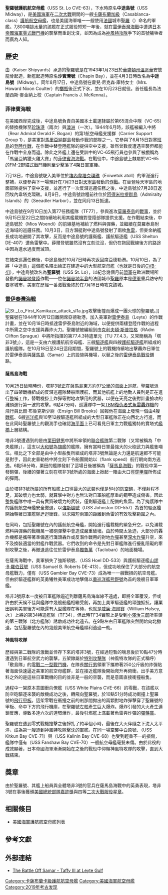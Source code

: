 {{otheruses|中途島號}}
{{軍艦模板
|名稱= 聖羅 [[File:Flag_of_the_United_States.svg|30px]]<br />USS St. Lo CVE-63
|名稱2= 
|圖片= [[File:USS_St._Lo_Cve63.jpg|300px]]
|照片說明=
|圖片2= 
|照片說明2= 
|艦種= [[護航航空母艦|護航航空母艦]]
|艦級= [[卡薩布蘭加級護航航空母艦|卡薩布蘭加級]]
|製造= {{link-en|凱薩造船廠|Kaiser Shipyards}}
|動工= 1943年1月23日
|下水= 1943年8月17日
|服役= 1943年10月23日
|擁有國= {{USA}}
|退役= 
|結局= 於1944年10月25日遭[[神風特攻隊|神風特攻隊]]擊沈
|除籍= 
|排水= 7,800[[長噸|長噸]]
|標準= 
|滿載= 
|長度= 156.13公尺（總長）
|闊度= 33公尺（甲板）<br />20公尺（水線）
|吃水= 6.81公尺
|極速= 19[[節_(單位)|節]]
|引擎= 2×五缸往復式[[蒸汽引擎|蒸汽引擎]]<br />4×285psi[[鍋爐|鍋爐]]<br />雙軸驅動
|出力= 9,000[[指示馬力|ihp]]
|續航= 10,240[[海里|海里]]（航速15節時）
|乘員= * 910至916人
** 飛行聯隊：50至56人
** 船員：860人
|裝甲= 
|艦載機= 28架
|裝備= * 1×[[5吋38倍徑砲|5吋38倍徑]][[高平兩用砲|高平兩用砲]] 
* 8×[[波佛斯40公釐高射砲|雙聯裝40公釐防空砲]]
* 20×[[歐力空20公釐防空砲|歐力空20公釐防空砲]]
|其它= * 2×[[升降機|升降機]]
* 1×[[飛機彈射器|彈射器]]
}}
'''聖羅號護航航空母艦'''（USS St. Lo CVE-63），下水時原名'''中途島號'''（USS Midway），是[[美國海軍|美國海軍]]在[[二次大戰|二次大戰]]期間的一艘[[卡薩布蘭加級護航航空母艦|卡薩布蘭加級]]（Casablanca-class）[[護航航空母艦|護航航空母艦]]，也是美國海軍唯一一艘使用[[法國|法國]]城市[[聖羅|聖羅]]（{{lang-fr|Saint-Lô}}）命名的軍艦。7,800噸[[排水量|排水量]]的該艦在正式服役短短一年後，就在[[雷伊泰灣海戰|雷伊泰灣海戰]]中遭遇[[日本帝國海軍|日本帝國海軍]][[零式戰鬥機|零式戰鬥機]]的襲擊而重創沈沒，並因為成為[[神風特攻隊|神風特攻隊]]手下的首號犧牲者而廣為人知。

==歷史==
由{{link-en|凱薩造船廠|Kaiser Shipyards}}（Kaiser Shipyards）承造的聖羅號是在1943年1月23日於[[華盛頓州|華盛頓州]][[溫哥華_(華盛頓州)|溫哥華]]安放龍骨起造{{R|CVE63_&_VC65}}，新艦起造時原名'''沙賓灣號'''（Chapin Bay），並在4月3日時改名為'''中途島號'''（Midway）。同年8月17日，中途島號在霍兒·尼克森·庫特女士（Mrs. Howard Nixon Coulter）的[[下水儀式|擲瓶]]後正式下水，並在10月23日就役。首任艦長為法蘭西斯·麥金納上校（Captain Francis J. McKenna）{{R|DANFS}}。

===菲律賓海戰===
在美國西岸完成{{link-en|試航|Shakedown cruise}}後，中途島號負責自美國本土載運隸屬於第65混合中隊（VC-65）的替換機隊至[[珍珠港|珍珠港]]（兩次）與[[澳洲|澳洲]]（一次）。1944年6月時，該艦被編入{{link-en|傑拉德·波根|Gerald F. Bogan}}中將（Rear Admiral Gerald F. Bogan）的第1航空母艦支援群（Carrier Support Group 1），是美軍對[[馬里亞納群島|馬里亞納群島]]發動作戰的部隊之一。它參與了6月15日對[[塞班島|塞班島]]的[[塞班島戰役|登陸作戰]]，在作戰中替登陸艦隊的{{link-en|運兵船|Troopship}}提供空中支援，雖然曾數度遭遇空襲但都能在作戰中全身而退。除此之外艦上還在受訓中的VC-65飛行員也參與了被戲稱為「馬里亞納獵火雞大賽」的[[菲律賓海海戰|菲律賓海海戰]]。在戰役中，中途島號上隸屬於VC-65的[[FM-2野貓式戰鬥機|FM-2野貓式戰鬥機]]則至少擊落了4架日軍軍機。{{R|DANFS}}

7月13日，中途島號駛入美軍位於[[埃內韋塔克環礁|埃內韋塔克環礁]]（Eniwetok atoll）的軍港進行整補，以便參與下一場預計在7月23日對[[天寧島|天寧島]]發動的[[天寧島戰役|作戰]]。在替登陸天寧島的地面部隊提供了空中支援，並進行了一次反潛巡邏任務之後，中途島號於7月28日返回埃內韋塔克環礁。8月9日，中途島號啟程前往位於[[阿得米拉提群島|阿得米拉提群島]]（Admiralty Islands）的{{link-en|席亞德勒港|Seeadler Harbor}}（Seeadler Harbor），並在同月13日抵達。{{R|DANFS}}

中途島號在9月10日加入第77任務艦隊（TF77），參與進攻[[莫羅泰島|莫羅泰島]]的[[摩羅泰島戰役|戰事]]，並於9月15日至22日之間持續地利用其艦載機對登陸部隊提供支援。在作戰結束後，中途島號於{{link-en|密奧斯溫地島|Mios Woendi}}（Mios Woendi）的前線基地補給了燃料與彈藥，並繼續在莫羅泰島附近海域的巡邏任務{{R|DANFS}}。10月3日，日方潛艇{{link-ja|呂號第四一潛水艦|呂三五型潜水艦}}對中途島號發射了兩枚[[魚雷|魚雷]]，但麥金納艦長成功地避開了其攻擊，反而是中途島號的護衛艦、護航驅逐艦{{link-en|薛爾登號護航驅逐艦|USS Shelton (DE-407)|薛爾登號}}（USS Shelton DE-407）遭魚雷擊中。薛爾登號雖然沒有立刻沈沒，但仍在拖回戰線後方的路途中因為進水過度而滅頂。

在結束巡邏任務後，中途島後於10月7日時再次返回席亞德勒港。10月10日，為了將「中途島」這個艦名釋出給正在建造中的大型航空母艦（也就是日後的[[中途島號航空母艦|CVB-41]]），中途島號改名為'''聖羅號'''（USS St. Lo），以紀念幾個月前[[盟軍|盟軍]]在歐洲戰場所發動的[[諾曼地登陸|諾曼地登陸]]作戰——位在[[諾曼地半島|諾曼地半島]]的法國城市[[聖羅|聖羅]]原本是[[德意志國防軍|德軍]]重兵防守的要塞城市，美軍在歷經一番激戰後終於在7月18日時攻克該城。{{R|DANFS}}

===[[雷伊泰灣海戰|雷伊泰灣海戰]]===
[[File:St._Lo_First_Kamikaze_attack_sl1a.jpg|thumb]]攻擊衝撞而爆成一團火球的聖羅號。]]
聖羅號在1944年10月12日離開席亞德勒港，加入美軍對[[雷伊泰島|雷伊泰島]]（Leyte）的作戰計畫，並在10月18日時抵達雷伊泰島附近的海域，以便提供兩棲登陸作戰的過程中所需之空中支援與轟炸火力。聖羅號被編組到由[[克利夫頓·斯普拉格|克利夫頓·斯普拉格]]（RAdm Clifton Sprague）中將所指揮的第77.4.3特遣單元（TU 77.4.3，又常簡稱為「塔非3號」），這是一支由六艘護航航空母艦、三艘[[驅逐艦|驅逐艦]]與四艘[[護航驅逐艦|護航驅逐艦]]所組成的護航艦隊。在10月18日至24日這段期間，聖羅號上的戰機持續地出擊轟炸日軍位於雷伊泰島與[[薩馬島|薩馬島]]（Samar）上的設施與機場，以替之後的[[雷伊泰島戰役|雷伊泰島戰役]]鋪路。{{R|DANFS}}

====薩馬島海戰====
10月25日破曉時份，塔非3號正在薩馬島東方約97公里的海面上巡航，聖羅號派出了四架戰機組成的反潛巡邏隊替船團護航，而其他航艦上的地勤人員則是正在進行整補工作，替戰機掛上炸彈等對地攻擊用的武器，以便在天亮之後對計畫搶攻的灘頭進行第一波的攻擊。6點47分時，巡邏隊中一架[[TBM復仇者式魚雷轟炸機|TBM復仇者式魚雷轟炸機]]的飛行員比爾·布魯克斯少尉（Ensign Bill Brooks）回報他在海面上發現一個由4艘[[戰艦|戰艦]]、6艘[[巡洋艦|巡洋艦]]與10至12艘驅逐艦所組成的大型日軍艦隊正在向西北方行進{{R|DANFS}}，而在此同時聖羅號上的觀測手也確認[[海平面|海平面]]上已可看見日軍主力戰艦獨特的寶塔式[[艦橋|艦橋]]上層結構。

塔非3號遭遇到的是由[[栗田健男|栗田健男]]中將所率領的[[聯合艦隊|聯合艦隊]]第二戰隊（又常被稱為「中央艦隊」），這支以[[大和號戰艦|大和號]]為[[旗艦|旗艦]]的艦隊，擁有當時日軍最強大的火砲武力與艦隻噸位。相比之下全部是由中小型船隻所組成的塔非3號無論是火力還是航速都不可能是對手，因此史普勒格中將立刻下令船團開始以{{link-en|戰鬥速度|Flank speed}}（flank speed）航行朝向南方逃逸。6點58分時，栗田的艦隊發射了這場日後被稱為「[[薩馬島海戰|薩馬島海戰]]」的戰役中第一發砲彈，後續的彈著立刻在塔非3號所處的海面上掀起一陣由大口徑[[穿甲彈|穿甲彈]]所佈成的彈雨。

由於塔非3號所屬的所有船艦上口徑最大的武裝也僅是5吋的[[防空砲|防空砲]]，不僅射程不足，其破壞力也太弱，就算擊中對方也無法對日軍船艦厚重的鋼甲造成傷害{{R|DogFights}}。因此整隻艦隊中唯一具有實質破壞力的武裝，僅剩驅逐艦上配備的魚雷。為了掩護隊中的護航航空母艦安全撤退，以[[強斯頓號驅逐艦|強斯頓號]]（USS Johnston DD-557）為首的驅逐艦開始朝著日軍艦隊迂迴衝鋒，以求縮短兩軍的距離到魚雷的有效攻擊範圍之內{{R|DogFights}}。

在同時，包括聖羅號在內的護航航空母艦，開始進行艦載機的緊急升空，以免滿載燃料與彈藥的戰機萬一被砲彈擊中會造成嚴重破壞。由於時間太急迫，大部分的轟炸機都是攜帶著準備進行灘頭轟炸或反潛作戰用的對地[[炸彈|炸彈]]甚至[[深水炸彈|深水炸彈]]升空，來不及換裝適當的對艦作戰武器。它們收到的命令是先對日軍艦隊進行擾亂阻礙的牽制攻擊之後，再撤退逃往位於雷伊泰島[[獨魯萬|獨魯萬]]（Tacloban）的地面機場{{R|DANFS}}。

在薩馬海戰中，美軍損失了強斯頓號、{{link-en|霍爾號驅逐艦|USS Hoel (DD-533)|霍爾號}}（USS Hoel DD-533）與護航驅逐艦[[塞繆爾·B·羅伯茨號護航驅逐艦|山謬·B·羅伯茲號]]（USS Samuel B. Roberts DE-413），但成功地保住了大部分的航空母艦戰力，僅有{{link-en|甘比爾灣號護航航空母艦|USS Gambier Bay (CVE-73)|甘比爾灣號}}（USS Gambier Bay CVE-73）成為唯一一艘戰損的航空母艦。但由於驅逐艦群的英勇犧牲美軍成功地擊傷以[[重型巡洋艦|重巡洋艦]][[熊野號重巡洋艦|熊野號]]為首的幾艘日軍軍艦。

塔非3號原本一度被日軍艦隊逼近到離薩馬島海岸線不遠處，即將全軍覆沒，但或許由於天候不佳與艦隊中幾艘船艦相繼受創，再加上美軍驅逐艦的頑強抵抗，讓栗田誤判美軍後方可能還有大型艦隊在等待，也就是[[小威廉·海爾賽|威廉·海爾賽]]（William Halsey, Jr.）上將的第34特遣艦隊（TF34），但此時TF34實際上是受到[[小澤治三郎|小澤治三郎]]所率領的第三戰隊（北方艦隊）誘敵成功往北遠去。在9點左右日軍艦隊突然開始向北撤退，包括聖羅號在內的幾艘美軍航空母艦順利逃過一劫。

====神風特攻隊====
歷經與第二戰隊的激戰並倖存下來的塔非3號，在經過短暫的喘息後於10點47分時遭遇到日軍航空武力的襲擊。五架隸屬於[[特別攻擊隊|特別攻擊隊]]（神風特攻隊的正式稱呼）「敷島隊」的[[零式戰鬥機|零戰二一型戰鬥機]]，在隊長[[關行男|關行男]]領軍下攜帶著250公斤級的炸彈貼著海面快速逼近美軍的航空母艦群，並在接近艦隊後開始爬升再俯衝。出乎美方意料之外的是這些日軍戰機的目的並非是一般的空襲，而是意圖直接衝撞船隻。

過程中一架原本意圖衝向僚艦{{link-en|白原號航空母艦|USS_White_Plains_(CVE-66)|白原號}}（USS White Plains CVE-66）的零戰，在該艦以防空砲驅逐來襲的敵機成功之後，轉飛向聖羅號，於10點51分時成功衝撞上聖羅號的[[飛行甲板|飛行甲板]]{{R|DANFS}}。這架零戰在衝撞之前的剎那間拋出的兩顆對地炸彈擊穿了聖羅號的甲板、命中下方的飛行機庫，在聖羅號左舷產生巨大爆炸。爆炸引發的大火產生連鎖反應，導致多達六次的連環爆炸，最後引燃艦上滿載著魚雷與炸彈的[[彈藥庫|彈藥庫]]。

聖羅號在遭到零式戰機撞擊之後掙扎了約半個小時，最後在大火伴隨之下沈入太平洋，成為第一艘遭到神風特攻隊擊沈的軍艦{{R|DANFS}}。在同一場空襲中白原號、{{link-en|基昆灣號航空母艦|USS_Kitkun_Bay_(CVE-71)|基昆灣號}}（USS Kitkun Bay CVE-71）與{{link-en|加里寧灣號航空母艦|USS_Kalinin_Bay_(CVE-68)|加里寧灣號}}（USS Kalinin Bay CVE-68）也受到輕重不一的損傷，艦隊中僅有{{link-en|范肖灣號航空母艦|USS Fanshaw Bay (CVE-70)|范肖灣號}}（USS Fanshaw Bay CVE-70）一艘航空母艦毫髮未傷{{R|DANFS}}。由於此役的成效顯著，日本帝國海軍漸漸開始在之後的戰役中仰賴神風特攻隊的攻擊，直到大戰結束。

==獎章==
由於聖羅號、其艦上船員與全體塔非3號的官兵在薩馬島海戰中的英勇表現，塔非3號在事後獲頒[[總統單位表彰_(美國)|美國總統部隊嘉許獎]]與四等[[服役星章|二次大戰服役星章]]{{R|DANFS}}。

==相關條目==
* [[美國海軍護航航空母艦列表|美國海軍護航航空母艦列表]]

==參考文獻==
{{portal box|美國軍事|海軍}}
{{reflist|
<ref name="DANFS">{{cite web |url=http://www.history.navy.mil/danfs/m10/midway-ii.htm |language=en |title=Midway |publisher=[[美國海軍軍艦辭典|美國海軍軍艦辭典]]（Dictionary of American Naval Fighting Ships，DANFS），美國海軍歷史中心 |date= |accessdate=2013年5月10日 |archive-date=2012年9月20日 |archive-url=https://web.archive.org/web/20120920221125/http://www.history.navy.mil/danfs/m10/midway-ii.htm |dead-url=yes }}</ref>

<ref name="CVE63_&_VC65">{{cite web |url=http://www.dondennisfamily.com/USS_St_Lo/ship/history.html |language=en |title=A brief history of the U.S.S. St. Lo (formerly Midway) CVE 63 |author=Evan H. Crawforth |publisher= |date= |accessdate=2013年5月10日 |archive-date=2016年3月4日 |archive-url=https://web.archive.org/web/20160304082014/http://www.dondennisfamily.com/USS_St_Lo/ship/history.html |dead-url=no }}</ref>

<ref name="DogFights">《{{link-en|空中纏鬥|Dogfights (TV series)}}》（Dogfights），第2季第8集「Death of the Japanese Navy」，[[歷史頻道|歷史頻道]]。</ref>

<ref>{{cite web |url=http://www.navy.gov.au/sites/default/files/documents/Battle_Summary_No_40.pdf |language=en |format=PDF |title=Battle Summary No.4 - Battle For Leyte Gulf |publisher=澳大利亞皇家海軍解密文件 |date=1947年 |accessdate=2013年5月10日 |archive-date=2020年11月11日 |archive-url=https://web.archive.org/web/20201111194349/https://www.navy.gov.au/sites/default/files/documents/Battle_Summary_No_40.pdf |dead-url=no }}</ref>
}}

==外部連結==
* [http://www.bosamar.com/ The Battle Off Samar - Taffy III at Leyte Gulf] {{Wayback|url=http://www.bosamar.com/ |date=20101005192143 }}{{en}}

{{DEFAULTSORT:St. Lo}}
{{卡薩布蘭卡級護航航空母艦}}
[[Category:卡薩布蘭卡級護航航空母艦|Category:卡薩布蘭卡級護航航空母艦]]
[[Category:美國海軍航空母艦|Category:美國海軍航空母艦]]
[[Category:2019年考古发现|Category:2019年考古发现]]